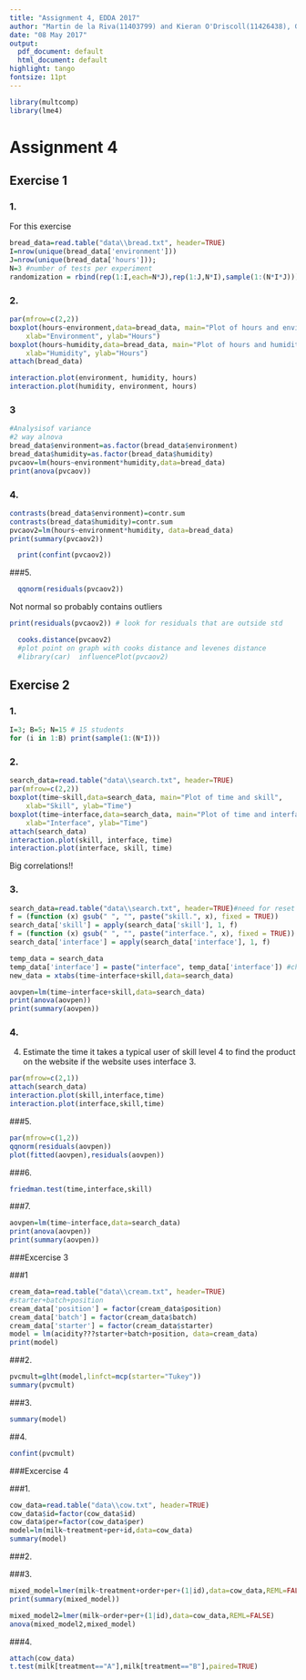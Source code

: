 ```yaml
---
title: "Assignment 4, EDDA 2017"
author: "Martin de la Riva(11403799) and Kieran O'Driscoll(11426438), Group 23"
date: "08 May 2017"
output:
  pdf_document: default 
  html_document: default
highlight: tango
fontsize: 11pt
---
```

```r
library(multcomp)
library(lme4)
```

# Assignment 4

## Exercise 1

### 1.
For this exercise  
```r
bread_data=read.table("data\\bread.txt", header=TRUE)
I=nrow(unique(bread_data['environment']))
J=nrow(unique(bread_data['hours']));
N=3 #number of tests per experiment
randomization = rbind(rep(1:I,each=N*J),rep(1:J,N*I),sample(1:(N*I*J))) #randomization code
```

### 2.


```r
par(mfrow=c(2,2))
boxplot(hours~environment,data=bread_data, main="Plot of hours and environment", 
  	xlab="Environment", ylab="Hours")
boxplot(hours~humidity,data=bread_data, main="Plot of hours and humidity", 
  	xlab="Humidity", ylab="Hours")
attach(bread_data)

interaction.plot(environment, humidity, hours)
interaction.plot(humidity, environment, hours)
```


### 3

```r
#Analysisof variance
#2 way alnova
bread_data$environment=as.factor(bread_data$environment)
bread_data$humidity=as.factor(bread_data$humidity)
pvcaov=lm(hours~environment*humidity,data=bread_data)
print(anova(pvcaov))
```


### 4.

```r
contrasts(bread_data$environment)=contr.sum
contrasts(bread_data$humidity)=contr.sum
pvcaov2=lm(hours~environment*humidity, data=bread_data)
print(summary(pvcaov2))
```


```r
  print(confint(pvcaov2))
```


###5.

```r
  qqnorm(residuals(pvcaov2))
```
Not normal so probably contains outliers
```r
print(residuals(pvcaov2)) # look for residuals that are outside std
```

```r
  cooks.distance(pvcaov2)
  #plot point on graph with cooks distance and levenes distance
  #library(car)  influencePlot(pvcaov2)
```




## Exercise 2


### 1.

```r
I=3; B=5; N=15 # 15 students
for (i in 1:B) print(sample(1:(N*I)))

```

### 2.

```r
search_data=read.table("data\\search.txt", header=TRUE)
par(mfrow=c(2,2))
boxplot(time~skill,data=search_data, main="Plot of time and skill", 
  	xlab="Skill", ylab="Time")
boxplot(time~interface,data=search_data, main="Plot of time and interface", 
  	xlab="Interface", ylab="Time")
attach(search_data)
interaction.plot(skill, interface, time)
interaction.plot(interface, skill, time)

```
Big correlations!!

### 3.

```r
search_data=read.table("data\\search.txt", header=TRUE)#need for reset 
f = (function (x) gsub(" ", "", paste("skill.", x), fixed = TRUE))
search_data['skill'] = apply(search_data['skill'], 1, f)
f = (function (x) gsub(" ", "", paste("interface.", x), fixed = TRUE))
search_data['interface'] = apply(search_data['interface'], 1, f)

temp_data = search_data
temp_data['interface'] = paste("interface", temp_data['interface']) #change to category
new_data = xtabs(time~interface+skill,data=search_data)

aovpen=lm(time~interface+skill,data=search_data)
print(anova(aovpen))
print(summary(aovpen))

```

### 4.
4. Estimate the time it takes a typical user of skill level 4 to find the product
on the website if the website uses interface 3.

```r
par(mfrow=c(2,1))
attach(search_data)
interaction.plot(skill,interface,time)
interaction.plot(interface,skill,time) 

```

###5.

```r
par(mfrow=c(1,2))
qqnorm(residuals(aovpen))
plot(fitted(aovpen),residuals(aovpen))

```

###6.

```r
friedman.test(time,interface,skill)
```

###7.

```r
aovpen=lm(time~interface,data=search_data)
print(anova(aovpen))
print(summary(aovpen))
```

###Excercise 3

###1

```r
cream_data=read.table("data\\cream.txt", header=TRUE)
#starter+batch+position
cream_data['position'] = factor(cream_data$position)
cream_data['batch'] = factor(cream_data$batch)
cream_data['starter'] = factor(cream_data$starter)
model = lm(acidity???starter+batch+position, data=cream_data)
print(model)
```


###2.
```r
pvcmult=glht(model,linfct=mcp(starter="Tukey"))
summary(pvcmult)
```


###3.

```r
summary(model)

```

##4.

```r
confint(pvcmult)
```

###Excercise 4

###1.
```r
cow_data=read.table("data\\cow.txt", header=TRUE)
cow_data$id=factor(cow_data$id)
cow_data$per=factor(cow_data$per)
model=lm(milk~treatment+per+id,data=cow_data)
summary(model)
```

###2.

###3.

```r
mixed_model=lmer(milk~treatment+order+per+(1|id),data=cow_data,REML=FALSE)
print(summary(mixed_model))

```


```r
mixed_model2=lmer(milk~order+per+(1|id),data=cow_data,REML=FALSE)
anova(mixed_model2,mixed_model)

```

###4.

```r
attach(cow_data)
t.test(milk[treatment=="A"],milk[treatment=="B"],paired=TRUE)
```


